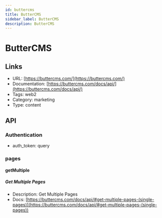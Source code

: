 ```yaml
---
id: buttercms
title: ButterCMS
sidebar_label: ButterCMS
description: ButterCMS
---
```


# ButterCMS

## Links

* URL: [https://buttercms.com/](https://buttercms.com/)
* Documentation: [https://buttercms.com/docs/api/](https://buttercms.com/docs/api/)
* Tags: web2
* Category: marketing
* Type: content

## API

### Authentication

* auth_token: query

### pages

#### getMultiple

##### Get Multiple Pages

* Description: Get Multiple Pages
* Docs: [https://buttercms.com/docs/api/#get-multiple-pages-(single-pages)](https://buttercms.com/docs/api/#get-multiple-pages-(single-pages))
